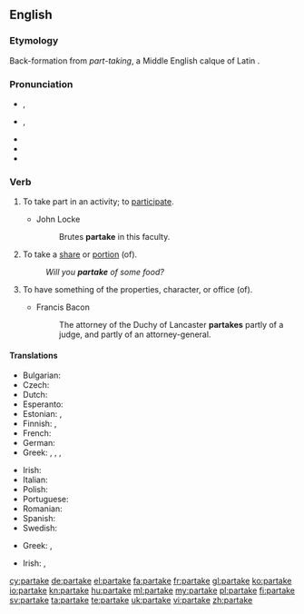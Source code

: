 ==English==

===Etymology===
Back-formation from ''part-taking'', a Middle English calque of Latin {{term|particeps||participating|lang=la}}.

===Pronunciation===
* {{a|GenAm}} {{enPR|pär-tāk'}}, {{IPA|/pɑɹˈteɪk/}}
* {{a|RP}} {{enPR|pär-tāk'}}, {{IPA|/pɑːˈteɪk/}}
* {{audio|en-us-partake.ogg|Audio (US)}}
* {{rhymes|eɪk}}
* {{hyphenation|par|take}}

===Verb===
{{en-verb|partakes|partaking|partook|partaken}}

# {{context|intransitive|formal|lang=en}} To take part in an activity; to [[participate]].
#* John Locke
#*: Brutes '''partake''' in this faculty.
# {{context|intransitive|lang=en}} To take a [[share]] or [[portion]] (of).
#: ''Will you '''partake''' of some food?''
# {{context|intransitive|obsolete|lang=en}} To have something of the properties, character, or office (of).
#* Francis Bacon
#*: The attorney of the Duchy of Lancaster '''partakes''' partly of a judge, and partly of an attorney-general.

====Translations====
{{trans-top|to take part in an activity}}
* Bulgarian: {{t|bg|участвам}}
* Czech: {{t|cs|účastnit|alt=účastnit se}}
* Dutch: {{t+|nl|deelnemen}}
* Esperanto: {{t|eo|partopreni}}
* Estonian: {{t|et|osa võtma}}, {{t+|et|osalema}}
* Finnish: {{t+|fi|osallistua}}, {{t|fi|ottaa osaa}}
* French: {{t+|fr|participer}}
* German: {{t+|de|teilnehmen}}
* Greek: {{t|el|μοιράζομαι|sc=Grek}}, {{t|el|συνεργώ σε|sc=Grek}}, {{t|el|παίρνω μέρος|sc=Grek}}, {{t|el|παίρνω μερίδιο|sc=Grek}}
{{trans-mid}}
* Irish: {{t|ga|[[bí]] [[rannpháirteach]]}}
* Italian: {{t+|it|partecipare}}
* Polish: {{t+|pl|uczestniczyć}}
* Portuguese: {{t+|pt|participar}}
* Romanian: {{t+|ro|participa}}
* Spanish: {{t+|es|participar}}
* Swedish: {{t+|sv|delta}}
{{trans-bottom}}

{{trans-top|to share food}}
* Greek: {{t|el|μεταλαμβάνω|sc=Grek}}, {{t|el|κοινωνώ|sc=Grek}} {{qualifier|of the Sacrament}}
{{trans-mid}}
* Irish: {{t|ga|caith}}, {{t|ga|glac}} {{qualifier|of the Sacrament}}
{{trans-bottom}}

[[cy:partake]]
[[de:partake]]
[[el:partake]]
[[fa:partake]]
[[fr:partake]]
[[gl:partake]]
[[ko:partake]]
[[io:partake]]
[[kn:partake]]
[[hu:partake]]
[[ml:partake]]
[[my:partake]]
[[pl:partake]]
[[fi:partake]]
[[sv:partake]]
[[ta:partake]]
[[te:partake]]
[[uk:partake]]
[[vi:partake]]
[[zh:partake]]